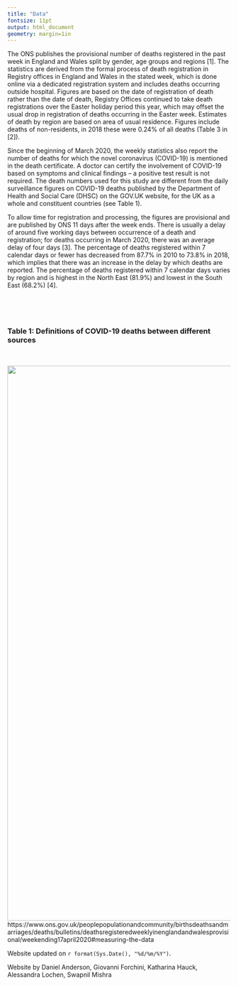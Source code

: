 ```yaml
---
title: "Data"
fontsize: 11pt
output: html_document
geometry: margin=1in
---
```


The ONS publishes the provisional number of deaths registered in the past week in England and Wales split by gender, age groups and regions [1]. The statistics are derived from the formal process of death registration in Registry offices in England and Wales in the stated week, which is done online via a dedicated registration system and includes deaths occurring outside hospital. Figures are based on the date of registration of death rather than the date of death, Registry Offices continued to take death registrations over the Easter holiday period this year, which may offset the usual drop in registration of deaths occurring in the Easter week. Estimates of death by region are based on area of usual residence. Figures include deaths of non-residents, in 2018 these were 0.24% of all deaths (Table 3 in [2]). 

Since the beginning of March 2020, the weekly statistics also report the number of deaths for which the novel coronavirus (COVID-19) is mentioned in the death certificate. A doctor can certify the involvement of COVID-19 based on symptoms and clinical findings – a positive test result is not required. The death numbers used for this study are different from the daily surveillance figures on COVID-19 deaths published by the Department of Health and Social Care (DHSC) on the GOV.UK website, for the UK as a whole and constituent countries (see Table 1). 

To allow time for registration and processing, the figures are provisional and are published by ONS 11 days after the week ends. There is usually a delay of around five working days between occurrence of a death and registration; for deaths occurring in March 2020, there was an average delay of four days [3]. The percentage of deaths registered within 7 calendar days or fewer has decreased from 87.7% in 2010 to 73.8% in 2018, which implies that there was an increase in the delay by which deaths are reported. The percentage of deaths registered within 7 calendar days varies by region and is highest in the North East (81.9%) and lowest in the South East (68.2%) [4]. 

\

\



### Table 1: Definitions of COVID-19 deaths between different sources

\

![ ](./figures/table1.png){width=1250px}
https://www.ons.gov.uk/peoplepopulationandcommunity/birthsdeathsandmarriages/deaths/bulletins/deathsregisteredweeklyinenglandandwalesprovisional/weekending17april2020#measuring-the-data



Website updated on `r format(Sys.Date(), "%d/%m/%Y")`.

Website by Daniel Anderson, Giovanni Forchini, Katharina Hauck, Alessandra Lochen, Swapnil Mishra




